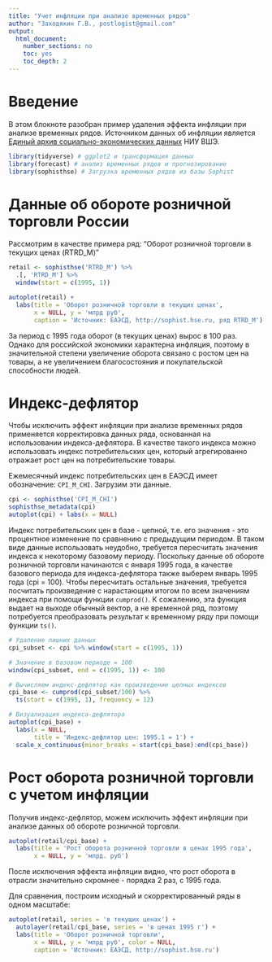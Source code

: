 ```yaml
---
title: "Учет инфляции при анализе временных рядов"
author: "Заходякин Г.В., postlogist@gmail.com"
output: 
  html_document: 
    number_sections: no
    toc: yes
    toc_depth: 2
---
```


# Введение

В этом блокноте разобран пример удаления эффекта инфляции при анализе временных рядов. Источником данных об инфляции является [Единый архив социально-экономических данных](http://sophist.hse.ru) НИУ ВШЭ.

```r
library(tidyverse) # ggplot2 и трансформация данных
library(forecast) # анализ временных рядов и прогнозирование
library(sophisthse) # Загрузка временных рядов из базы Sophist
```


# Данные об обороте розничной торговли России

Рассмотрим в качестве примера ряд: "Оборот розничной торговли в текущих ценах (RTRD_M)"


```r
retail <- sophisthse('RTRD_M') %>%
  .[, 'RTRD_M'] %>%
  window(start = c(1995, 1))

autoplot(retail) +
  labs(title = 'Оборот розничной торговли в текущих ценах',
       x = NULL, y = 'млрд руб',
       caption = 'Источник: ЕАЭСД, http://sophist.hse.ru, ряд RTRD_M')
```

За период с 1995 года оборот (в текущих ценах) вырос в 100 раз. 
Однако для российской экономики характерна инфляция, поэтому в значительной степени увеличение оборота связано с ростом цен на товары, а не увеличением благосостояния и покупательской способности людей.


# Индекс-дефлятор

Чтобы исключить эффект инфляции при анализе временных рядов применяется корректировка данных ряда, основанная на использовании индекса-дефлятора. В качестве такого индекса можно использовать индекс потребительских цен, который агрегированно отражает рост цен на потребительские товары.

Ежемесячный индекс потребительских цен в ЕАЭСД имеет обозначение: `CPI_M_CHI`. Загрузим эти данные.

```r
cpi <- sophisthse('CPI_M_CHI')
sophisthse_metadata(cpi)
autoplot(cpi) + labs(x = NULL)
```

Индекс потребительских цен в базе - цепной, т.е. его значения - это процентное изменение по сравнению с предыдущим периодом. В таком виде данные использовать неудобно, требуется пересчитать значения индекса к некоторому базовому периоду. Поскольку данные об обороте розничной торговли начинаются с января 1995 года, в качестве базового периода для индекса-дефлятора также выберем январь 1995 года (cpi = 100). Чтобы пересчитать остальные значения, требуется посчитать произведение с нарастающим итогом по всем значениям индекса при помощи функции `cumprod()`. К сожалению, эта функция выдает на выходе обычный вектор, а не временной ряд, поэтому потребуется преобразовать результат к временному ряду при помощи функции `ts()`.


```r

# Удаление лишних данных
cpi_subset <- cpi %>% window(start = c(1995, 1))

# Значение в базовом периоде = 100
window(cpi_subset, end = c(1995, 1)) <- 100

# Вычисляем индекс-дефлятор как произведение цепных индексов
cpi_base <- cumprod(cpi_subset/100) %>%
  ts(start = c(1995, 1), frequency = 12)

# Визуализация индекса-дефлятора
autoplot(cpi_base) + 
  labs(x = NULL, 
       title = 'Индекс-дефлятор цен: 1995.1 = 1') +
  scale_x_continuous(minor_breaks = start(cpi_base):end(cpi_base))

```


# Рост оборота розничной торговли с учетом инфляции

Получив индекс-дефлятор, можем исключить эффект инфляции при анализе данных об обороте розничной торговли.

```r
autoplot(retail/cpi_base) +
  labs(title = 'Рост оборота розничной торговли в ценах 1995 года',
       x = NULL, y = 'млрд. руб')
```

После исключения эффекта инфляции видно, что рост оборота в отрасли значительно скромнее - порядка 2 раз, с 1995 года.

Для сравнения, построим исходный и скорректированный ряды в одном масштабе:

```r

autoplot(retail, series = 'в текущих ценах') +
  autolayer(retail/cpi_base, series = 'в ценах 1995 г') +
  labs(title = 'Оборот розничной торговли',
       x = NULL, y = 'млрд руб', color = NULL,
       caption = 'Источник: ЕАЭСД, http://sophist.hse.ru')

```

